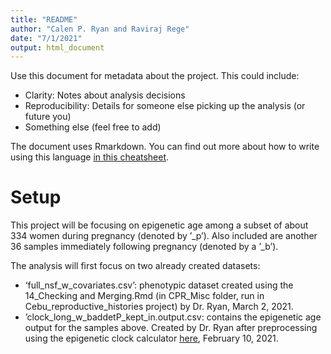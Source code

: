 ```yaml
---
title: "README"
author: "Calen P. Ryan and Raviraj Rege"
date: "7/1/2021"
output: html_document
---
```


Use this document for metadata about the project. This could include:  

* Clarity: Notes about analysis decisions  
* Reproducibility: Details for someone else picking up the analysis (or future you)  
* Something else (feel free to add)  
 
The document uses Rmarkdown. You can find out more about how to write using this language [in this cheatsheet](https://github.com/rstudio/cheatsheets/raw/master/rmarkdown-2.0.pdf).


# Setup

This project will be focusing on epigenetic age among a subset of about 334 women during pregnancy (denoted by '_p'). Also included are another 36 samples immediately following pregnancy (denoted by a '_b'). 

The analysis will first focus on two already created datasets:

* 'full_nsf_w_covariates.csv': phenotypic dataset created using the 14_Checking and Merging.Rmd (in CPR_Misc folder, run in Cebu_reproductive_histories project) by Dr. Ryan, March 2, 2021.
* 'clock_long_w_baddetP_kept_in.output.csv: contains the epigenetic age output for the samples above. Created by Dr. Ryan after preprocessing using the epigenetic clock calculator [here](http://dnamage.genetics.ucla.edu/new), February 10, 2021. 




